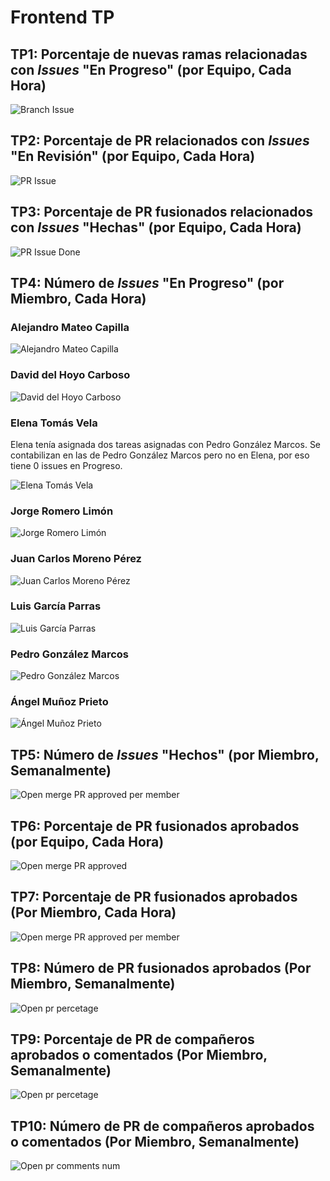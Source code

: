 # Frontend TP

## TP1: Porcentaje de nuevas ramas relacionadas con _Issues_ "En Progreso" (por Equipo, Cada Hora)

![Branch Issue](/img/aln/front/branch-issue.png)

## TP2: Porcentaje de PR relacionados con _Issues_ "En Revisión" (por Equipo, Cada Hora)

![PR Issue](/img/aln/front/porcentaje-pr-issues.png)

## TP3: Porcentaje de PR fusionados relacionados con _Issues_ "Hechas" (por Equipo, Cada Hora)

![PR Issue Done](/img/aln/front/porcentaje-pr-fusionada-issue-hecha.png)

## TP4: Número de _Issues_ "En Progreso" (por Miembro, Cada Hora)

### Alejandro Mateo Capilla

![Alejandro Mateo Capilla](/img/aln/front/amc/open-issues.png)

### David del Hoyo Carboso

![David del Hoyo Carboso](/img/aln/front/dhc/open-issues.png)

### Elena Tomás Vela

Elena tenía asignada dos tareas asignadas con Pedro González Marcos.
Se contabilizan en las de Pedro González Marcos pero no en Elena, por eso tiene 0 issues en Progreso.

![Elena Tomás Vela](/img/aln/front/etv/open-issues.png)

### Jorge Romero Limón

![Jorge Romero Limón](/img/aln/front/jrl/open-issues.png)

### Juan Carlos Moreno Pérez

![Juan Carlos Moreno Pérez](/img/aln/front/jmp/open-issues.png)

### Luis García Parras

![Luis García Parras](/img/aln/front/lgp/open-issues.png)

### Pedro González Marcos

![Pedro González Marcos](/img/aln/front/pgm/open-issues.png)

### Ángel Muñoz Prieto

![Ángel Muñoz Prieto](/img/aln/front/amp/open-issues.png)

## TP5: Número de _Issues_ "Hechos" (por Miembro, Semanalmente)

![Open merge PR approved per member](/img/aln/front/num-issues-done-weekly.png)

## TP6: Porcentaje de PR fusionados aprobados (por Equipo, Cada Hora)

![Open merge PR approved](/img/aln/front/pr-fusionados-aprobados-equipo.png)

## TP7: Porcentaje de PR fusionados aprobados (Por Miembro, Cada Hora)

![Open merge PR approved per member](/img/aln/front/porcentaje-pr-fusionado-aprobado-miembro.png)

## TP8: Número de PR fusionados aprobados (Por Miembro, Semanalmente)

![Open pr percetage](/img/aln/front/num-pr-fusionado-aprobado.png)

## TP9: Porcentaje de PR de compañeros aprobados o comentados (Por Miembro, Semanalmente)

![Open pr percetage](/img/aln/front/openpr-comments-porcentaje.png)

## TP10: Número de PR de compañeros aprobados o comentados (Por Miembro, Semanalmente)

![Open pr comments num](/img/aln/front/openpr-comments.png)
